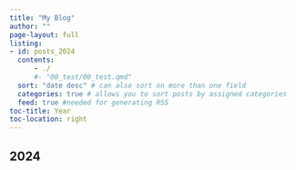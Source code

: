 ```yaml
---
title: "My Blog"
author: ""
page-layout: full
listing: 
- id: posts_2024
  contents:
      - ./ 
      #- "00_test/00_test.qmd"
  sort: "date desc" # can also sort on more than one field
  categories: true # allows you to sort posts by assigned categories 
  feed: true #needed for generating RSS
toc-title: Year
toc-location: right
---
```



## 2024

:::{#posts_2024}
:::
